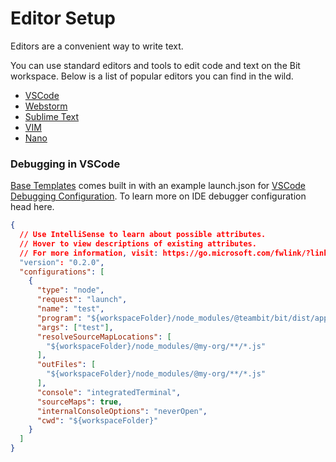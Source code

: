 
# Editor Setup

Editors are a convenient way to write text.

You can use standard editors and tools to edit code and text on the Bit workspace. Below is a list of popular editors you can find in the wild.

- [VSCode](https://code.visualstudio.com/)
- [Webstorm](https://www.jetbrains.com/webstorm/)
- [Sublime Text](https://www.sublimetext.com/)
- [VIM](https://www.vim.org/)
- [Nano](https://www.nano-editor.org/)

### Debugging in VSCode

[Base Templates](/generator/workspace-template) comes built in with an example launch.json for [VSCode Debugging Configuration](https://code.visualstudio.com/docs/editor/debugging). To learn more on IDE debugger configuration head here.

```json
{
  // Use IntelliSense to learn about possible attributes.
  // Hover to view descriptions of existing attributes.
  // For more information, visit: https://go.microsoft.com/fwlink/?linkid=830387
  "version": "0.2.0",
  "configurations": [
    {
      "type": "node",
      "request": "launch",
      "name": "test",
      "program": "${workspaceFolder}/node_modules/@teambit/bit/dist/app.js",
      "args": ["test"],
      "resolveSourceMapLocations": [
        "${workspaceFolder}/node_modules/@my-org/**/*.js"
      ],
      "outFiles": [
        "${workspaceFolder}/node_modules/@my-org/**/*.js"
      ],
      "console": "integratedTerminal",
      "sourceMaps": true,
      "internalConsoleOptions": "neverOpen",
      "cwd": "${workspaceFolder}"
    }
  ]
}
```
<!-- TODO: gilad/guy to add launch json to react template -->


<!-- ### Configuring Debugging on Webstorm -->

<!-- TODO: Eden -->
